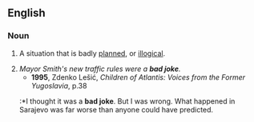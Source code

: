 ==English==
{{rfv}}
===Noun===
{{en-noun|sg=[[bad]] [[joke]]}}

# {{idiom}} A situation that is badly [[planned]], or [[illogical]].
# ''Mayor Smith's new traffic rules were a '''bad joke'''.''
#*'''1995''', Zdenko Lešić, ''Children of Atlantis: Voices from the Former Yugoslavia'',  p.38
#:*I thought it was a '''bad joke'''. But I was wrong. What happened in Sarajevo was far worse than anyone could have predicted.